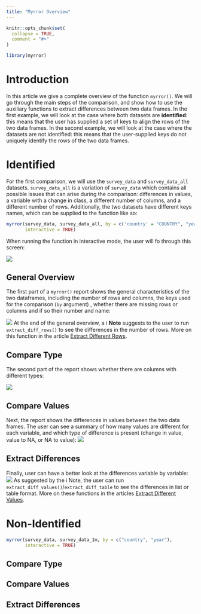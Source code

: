 ```yaml
---
title: "Myrror Overview"
---
```


```r
knitr::opts_chunk$set(
  collapse = TRUE,
  comment = "#>"
)
```

```r
library(myrror)
```

# Introduction

In this article we give a complete overview of the function `myrror()`. We will go through the main steps of the comparison, and show how to use the auxiliary functions to extract differences between two data frames. In the first example, we will look at the case where both datasets are **identified**: this means that the user has supplied a set of keys to align the rows of the two data frames. In the second example, we will look at the case where the datasets are not identified: this means that the user-supplied keys do not uniquely identify the rows of the two data frames.

# Identified

For the first comparison, we will use the `survey_data` and `survey_data_all` datasets. `survey_data_all` is a variation of `survey_data` which contains all possible issues that can arise during the comparison: differences in values, a variable with a change in class, a different number of columns, and a different number of rows. Additionally, the two datasets have different keys names, which can be supplied to the function like so:

```r
myrror(survey_data, survey_data_all, by = c('country' = "COUNTRY", "year" = "YEAR"),
       interactive = TRUE)

```

When running the function in interactive mode, the user will fo through this screen:

![](images/myrror-survey_all.gif)

## General Overview

The first part of a `myrror()` report shows the general characteristics of the two dataframes, including the number of rows and columns, the keys used for the comparison (`by` argument) , whether there are missing rows or columns and if so their number and name:

![](images/myrror-survey_all-general.png)
At the end of the general overview, a ℹ️ **Note** suggests to the user to run `extract_diff_rows()` to see the differences in the number of rows. More on this function in the article [Extract Different Rows](extract-diff-rows.html).

## Compare Type

The second part of the report shows whether there are columns with different types:

![](images/myrror-survey_all-compare_type.png)

## Compare Values

Next, the report shows the differences in values between the two data frames. The user can see a summary of how many values are different for each variable, and which type of difference is present (change in value, value to NA, or NA to value):
![](images/myrror-survey_all-compare_values.png)

## Extract Differences

Finally, user can have a better look at the differences variable by variable:
![](images/myrror-survey_all-extract.png)
As suggested by the ℹ️ Note, the user can run `extract_diff_values()`/`extract_diff_table` to see the differences in list or table format. More on these functions in the articles [Extract Different Values](extract-diff-values.html).

# Non-Identified

```r
myrror(survey_data, survey_data_1m, by = c("country", "year"),
       interactive = TRUE)

```

## Compare Type

## Compare Values

## Extract Differences

